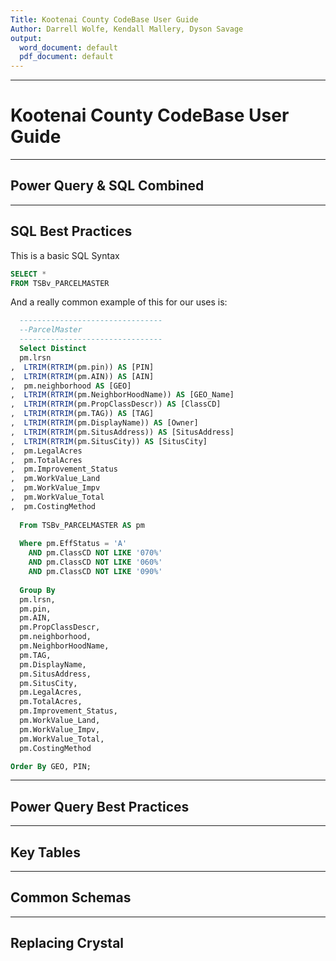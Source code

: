 ```yaml
---
Title: Kootenai County CodeBase User Guide
Author: Darrell Wolfe, Kendall Mallery, Dyson Savage
output:
  word_document: default
  pdf_document: default
---
```


------------------------------------------------------------------------

# Kootenai County CodeBase User Guide

------------------------------------------------------------------------

## Power Query & SQL Combined

------------------------------------------------------------------------

## SQL Best Practices

This is a basic SQL Syntax

```sql

SELECT *
FROM TSBv_PARCELMASTER

```

And a really common example of this for our uses is:

```sql

  --------------------------------
  --ParcelMaster
  --------------------------------
  Select Distinct
  pm.lrsn
,  LTRIM(RTRIM(pm.pin)) AS [PIN]
,  LTRIM(RTRIM(pm.AIN)) AS [AIN]
,  pm.neighborhood AS [GEO]
,  LTRIM(RTRIM(pm.NeighborHoodName)) AS [GEO_Name]
,  LTRIM(RTRIM(pm.PropClassDescr)) AS [ClassCD]
,  LTRIM(RTRIM(pm.TAG)) AS [TAG]
,  LTRIM(RTRIM(pm.DisplayName)) AS [Owner]
,  LTRIM(RTRIM(pm.SitusAddress)) AS [SitusAddress]
,  LTRIM(RTRIM(pm.SitusCity)) AS [SitusCity]
,  pm.LegalAcres
,  pm.TotalAcres
,  pm.Improvement_Status
,  pm.WorkValue_Land
,  pm.WorkValue_Impv
,  pm.WorkValue_Total
,  pm.CostingMethod
  
  From TSBv_PARCELMASTER AS pm
  
  Where pm.EffStatus = 'A'
    AND pm.ClassCD NOT LIKE '070%'
    AND pm.ClassCD NOT LIKE '060%'
    AND pm.ClassCD NOT LIKE '090%'
    
  Group By
  pm.lrsn,
  pm.pin,
  pm.AIN,
  pm.PropClassDescr,
  pm.neighborhood,
  pm.NeighborHoodName,
  pm.TAG,
  pm.DisplayName,
  pm.SitusAddress,
  pm.SitusCity,
  pm.LegalAcres,
  pm.TotalAcres,
  pm.Improvement_Status,
  pm.WorkValue_Land,
  pm.WorkValue_Impv,
  pm.WorkValue_Total,
  pm.CostingMethod

Order By GEO, PIN;


```

------------------------------------------------------------------------

## Power Query Best Practices

------------------------------------------------------------------------

## Key Tables

------------------------------------------------------------------------

## Common Schemas

------------------------------------------------------------------------

## Replacing Crystal
